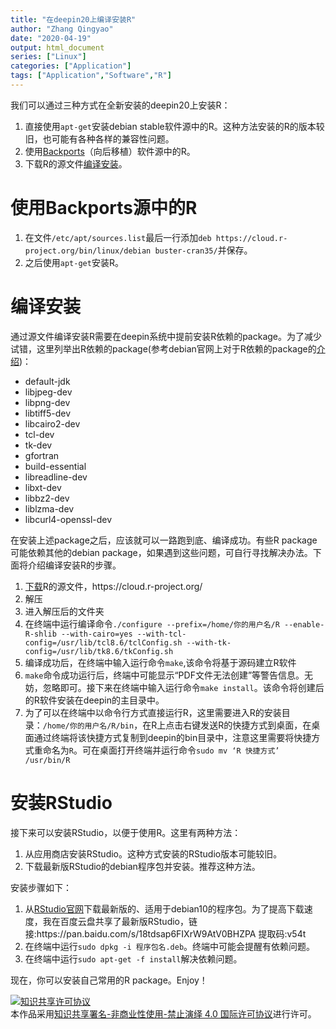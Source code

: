 ```yaml
---
title: "在deepin20上编译安装R"
author: "Zhang Qingyao"
date: "2020-04-19"
output: html_document
series: ["Linux"]
categories: ["Application"]
tags: ["Application","Software","R"]
---
```

我们可以通过三种方式在全新安装的deepin20上安装R：

1. 直接使用`apt-get`安装debian stable软件源中的R。这种方法安装的R的版本较旧，也可能有各种各样的兼容性问题。
2. 使用[Backports](https://backports.debian.org/Instructions/)（向后移植）软件源中的R。
3. 下载R的源文件[编译安装](https://thoughtbot.com/blog/the-magic-behind-configure-make-make-install)。

# 使用Backports源中的R

1. 在文件`/etc/apt/sources.list`最后一行添加`deb https://cloud.r-project.org/bin/linux/debian buster-cran35/`并保存。
2. 之后使用`apt-get`安装R。

# 编译安装

通过源文件编译安装R需要在deepin系统中提前安装R依赖的package。为了减少试错，这里列举出R依赖的package(参考debian官网上对于R依赖的package的[介绍](https://packages.debian.org/buster/r-base-core))：

- default-jdk
- libjpeg-dev
- libpng-dev
- libtiff5-dev
- libcairo2-dev
- tcl-dev
- tk-dev
- gfortran
- build-essential
- libreadline-dev
- libxt-dev
- libbz2-dev
- liblzma-dev
- libcurl4-openssl-dev

在安装上述package之后，应该就可以一路跑到底、编译成功。有些R package可能依赖其他的debian package，如果遇到这些问题，可自行寻找解决办法。下面将介绍编译安装R的步骤。

1. [下载](https://cloud.r-project.org/)R的源文件，https://cloud.r-project.org/
2. 解压
3. 进入解压后的文件夹
4. 在终端中运行编译命令`./configure --prefix=/home/你的用户名/R --enable-R-shlib --with-cairo=yes --with-tcl-config=/usr/lib/tcl8.6/tclConfig.sh --with-tk-config=/usr/lib/tk8.6/tkConfig.sh`
5. 编译成功后，在终端中输入运行命令`make`,该命令将基于源码建立R软件
6. `make`命令成功运行后，终端中可能显示“PDF文件无法创建”等警告信息。无妨，忽略即可。接下来在终端中输入运行命令`make install`。该命令将创建后的R软件安装在deepin的主目录中。
7. 为了可以在终端中以命令行方式直接运行R，这里需要进入R的安装目录：`/home/你的用户名/R/bin`，在R上点击右键发送R的快捷方式到桌面，在桌面通过终端将该快捷方式复制到deepin的bin目录中，注意这里需要将快捷方式重命名为`R`。可在桌面打开终端并运行命令`sudo mv ‘R 快捷方式’ /usr/bin/R`

# 安装RStudio

接下来可以安装RStudio，以便于使用R。这里有两种方法：

1. 从应用商店安装RStudio。这种方式安装的RStudio版本可能较旧。
2. 下载最新版RStudio的debian程序包并安装。推荐这种方法。

安装步骤如下：

1. 从[RStudio官网](https://rstudio.com/products/rstudio/download/)下载最新版的、适用于debian10的程序包。为了提高下载速度，我在百度云盘共享了最新版RStudio，链接:https://pan.baidu.com/s/18tdsap6FIXrW9AtV0BHZPA 提取码:v54t
2. 在终端中运行`sudo dpkg -i 程序包名.deb`。终端中可能会提醒有依赖问题。
3. 在终端中运行`sudo apt-get -f install`解决依赖问题。

现在，你可以安装自己常用的R package。Enjoy！

<a rel="license" href="http://creativecommons.org/licenses/by-nc-nd/4.0/"><img alt="知识共享许可协议" style="border-width:0" src="https://i.creativecommons.org/l/by-nc-nd/4.0/88x31.png" /></a><br />本作品采用<a rel="license" href="http://creativecommons.org/licenses/by-nc-nd/4.0/">知识共享署名-非商业性使用-禁止演绎 4.0 国际许可协议</a>进行许可。
